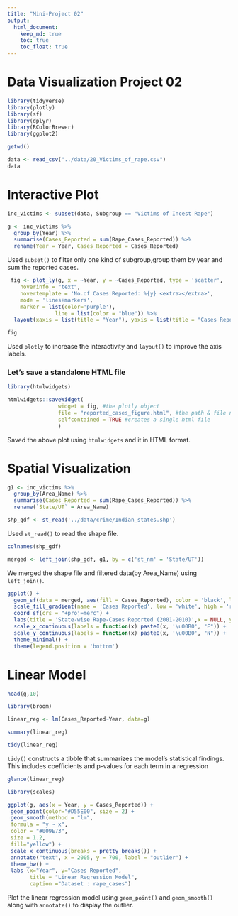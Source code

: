 ```yaml
---
title: "Mini-Project 02"
output: 
  html_document:
    keep_md: true
    toc: true
    toc_float: true
---
```


# Data Visualization Project 02


```r
library(tidyverse)
library(plotly)
library(sf)
library(dplyr)
library(RColorBrewer)
library(ggplot2)
```

```r
getwd()
```

```r
data <- read_csv("../data/20_Victims_of_rape.csv")
data
```
# Interactive Plot


```r
inc_victims <- subset(data, Subgroup == "Victims of Incest Rape")

g <- inc_victims %>%
  group_by(Year) %>%
  summarise(Cases_Reported = sum(Rape_Cases_Reported)) %>% 
  rename(Year = Year, Cases_Reported = Cases_Reported)

```

Used `subset()` to filter only one kind of subgroup,group them by year and sum the reported cases.


```r
 fig <- plot_ly(g, x = ~Year, y = ~Cases_Reported, type = 'scatter',
    hoverinfo = "text",
    hovertemplate = 'No.of Cases Reported: %{y} <extra></extra>',
    mode = 'lines+markers',
    marker = list(color='purple'),
               line = list(color = "blue")) %>%
  layout(xaxis = list(title = "Year"), yaxis = list(title = "Cases Reported"),title = "<b> Total number of Cases throughout the years </b>")

fig

```

Used `plotly` to increase the interactivity and `layout()` to improve the axis labels. 

### Let's save a standalone HTML file


```r
library(htmlwidgets)

htmlwidgets::saveWidget(
                widget = fig, #the plotly object
                file = "reported_cases_figure.html", #the path & file name
                selfcontained = TRUE #creates a single html file
                )
```
Saved the above plot using `htmlwidgets` and it in HTML format.

# Spatial Visualization

```r
g1 <- inc_victims %>%
  group_by(Area_Name) %>%
  summarise(Cases_Reported = sum(Rape_Cases_Reported)) %>%
  rename(`State/UT` = Area_Name)
```

```r
shp_gdf <- st_read('../data/crime/Indian_states.shp')
```

Used `st_read()` to read the shape file.

```r
colnames(shp_gdf)
```


```r
merged <- left_join(shp_gdf, g1, by = c('st_nm' = 'State/UT'))
```

We merged the shape file and filtered data(by Area_Name) using `left_join()`.

```r
ggplot() +
  geom_sf(data = merged, aes(fill = Cases_Reported), color = 'black', lwd = 0.5) +
  scale_fill_gradient(name = 'Cases Reported', low = 'white', high = 'red') +
  coord_sf(crs = "+proj=merc") +
  labs(title = 'State-wise Rape-Cases Reported (2001-2010)',x = NULL, y = NULL) +
  scale_x_continuous(labels = function(x) paste0(x, '\u00B0', "E")) +
  scale_y_continuous(labels = function(x) paste0(x, '\u00B0', "N")) +
  theme_minimal() +
  theme(legend.position = 'bottom')

```

# Linear Model

```r
head(g,10)
```



```r
library(broom)

```

```r
linear_reg <- lm(Cases_Reported~Year, data=g)

summary(linear_reg)
```

```r
tidy(linear_reg)
```

`tidy()` constructs a tibble that summarizes the model’s statistical findings. This includes coefficients and p-values for each term in a regression

```r
glance(linear_reg)

```

```r
library(scales)
```


```r
ggplot(g, aes(x = Year, y = Cases_Reported)) +
 geom_point(color="#D55E00", size = 2) +
 geom_smooth(method = "lm", 
 formula = "y ~ x",
 color = "#009E73",
 size = 1.2,
 fill="yellow") + 
 scale_x_continuous(breaks = pretty_breaks()) +
 annotate("text", x = 2005, y = 700, label = "outlier") +
 theme_bw() +
 labs (x="Year", y="Cases Reported",
       title = "Linear Regression Model",
       caption ="Dataset : rape_cases") 
```

Plot the linear regression model using `geom_point()` and `geom_smooth()` along with `annotate()` to display the outlier.

